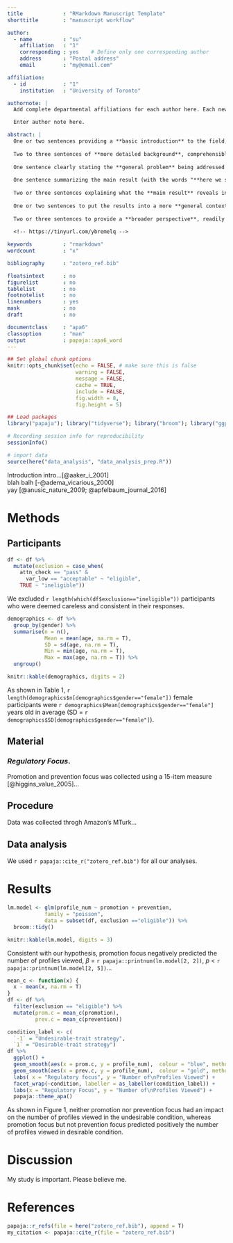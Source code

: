 ```yaml
---
title             : "RMarkdown Manuscript Template"
shorttitle        : "manuscript workflow"

author: 
  - name          : "su"
    affiliation   : "1"
    corresponding : yes    # Define only one corresponding author
    address       : "Postal address"
    email         : "my@email.com"

affiliation:
  - id            : "1"
    institution   : "University of Toronto"

authornote: |
  Add complete departmental affiliations for each author here. Each new line herein must be indented, like this line.

  Enter author note here.

abstract: |
  One or two sentences providing a **basic introduction** to the field,  comprehensible to a scientist in any discipline.
  
  Two to three sentences of **more detailed background**, comprehensible  to scientists in related disciplines.
  
  One sentence clearly stating the **general problem** being addressed by  this particular study.
  
  One sentence summarizing the main result (with the words "**here we show**" or their equivalent).
  
  Two or three sentences explaining what the **main result** reveals in direct comparison to what was thought to be the case previously, or how the  main result adds to previous knowledge.
  
  One or two sentences to put the results into a more **general context**.
  
  Two or three sentences to provide a **broader perspective**, readily comprehensible to a scientist in any discipline.
  
  <!-- https://tinyurl.com/ybremelq -->  

keywords          : "rmarkdown"
wordcount         : "x"

bibliography      : "zotero_ref.bib"

floatsintext      : no
figurelist        : no
tablelist         : no
footnotelist      : no
linenumbers       : yes
mask              : no
draft             : no

documentclass     : "apa6"
classoption       : "man"
output            : papaja::apa6_word
---
```


```r
## Set global chunk options
knitr::opts_chunk$set(echo = FALSE, # make sure this is false 
                      warning = FALSE, 
                      message = FALSE,
                      cache = TRUE,
                      include = FALSE,
                      fig.width = 8,
                      fig.height = 5)
```

```r
## Load packages
library("papaja"); library("tidyverse"); library("broom"); library("ggplot2"); library("here")
```

```r
# Recording session info for reproducibility
sessionInfo()
```

```r
# import data
source(here("data_analysis", "data_analysis_prep.R"))
```

  Introduction intro...[@aaker_i_2001]  
  blah balh [-@adema_vicarious_2000]  
  yay [@anusic_nature_2009; @apfelbaum_journal_2016]  

# Methods


## Participants
```r
df <- df %>%
  mutate(exclusion = case_when(
    attn_check == "pass" &
      var_low == "acceptable" ~ "eligible",
    TRUE ~ "ineligible"))
```
  We excluded `r length(which(df$exclusion=="ineligible"))` participants who were deemed careless and consistent in their responses.
  
```r
demographics <- df %>%
  group_by(gender) %>%
  summarise(n = n(),
            Mean = mean(age, na.rm = T),
            SD = sd(age, na.rm = T),
            Min = min(age, na.rm = T),
            Max = max(age, na.rm = T)) %>% 
  ungroup()

knitr::kable(demographics, digits = 2)
```
As shown in Table 1, `r length(demographics$n[demographics$gender=="female"])` female participants were `r demographics$Mean[demographics$gender=="female"]` years old in average (SD = `r demographics$SD[demographics$gender=="female"]`). 

## Material
### *Regulatory Focus*.  
Promotion and prevention focus was collected using a 15-item measure [@higgins_value_2005]... 

## Procedure
Data was collected throgh Amazon's MTurk...  

## Data analysis
We used `r papaja::cite_r("zotero_ref.bib")` for all our analyses.

# Results
  
```r
lm.model <- glm(profile_num ~ promotion + prevention, 
            family = "poisson",
            data = subset(df, exclusion =="eligible")) %>%
  broom::tidy() 

knitr::kable(lm.model, digits = 3)
```
Consistent with our hypothesis, promotion focus negatively predicted the number of profiles viewed, $\beta$ = `r papaja::printnum(lm.model[2, 2])`, $p$ < `r papaja::printnum(lm.model[2, 5])`...

```r

mean_c <- function(x) {
  x - mean(x, na.rm = T)
}
df <- df %>%
  filter(exclusion == "eligible") %>%
  mutate(prom.c = mean_c(promotion),
         prev.c = mean_c(prevention))

condition_label <- c(
  `-1` = "Undesirable-trait strategy",
  `1` = "Desirable-trait strategy")
df %>%
  ggplot() +
  geom_smooth(aes(x = prom.c, y = profile_num),  colour = "blue", method = lm, se = T) +
  geom_smooth(aes(x = prev.c, y = profile_num),  colour = "gold", method = lm, se = T) +
  labs( x = "Regulatory focus", y = "Number of\nProfiles Viewed") +
  facet_wrap(~condition, labeller = as_labeller(condition_label)) + 
  labs(x = "Regulatory Focus", y = "Number of\nProfiles Viewed") +
  papaja::theme_apa()
```
As shown in Figure 1, neither promotion nor prevention focus had an impact on the number of profiles viewed in the undesirable condition, whereas promotion focus but not prevention focus predicted positively the number of profiles viewed in desirable condition.


# Discussion
  My study is important. Please believe me.

\newpage

# References

```r
papaja::r_refs(file = here("zotero_ref.bib"), append = T)
my_citation <- papaja::cite_r(file = "zotero_ref.bib")
```

\begingroup
\setlength{\parindent}{-0.5in}
\setlength{\leftskip}{0.5in}

<div id = "refs"></div>
\endgroup
